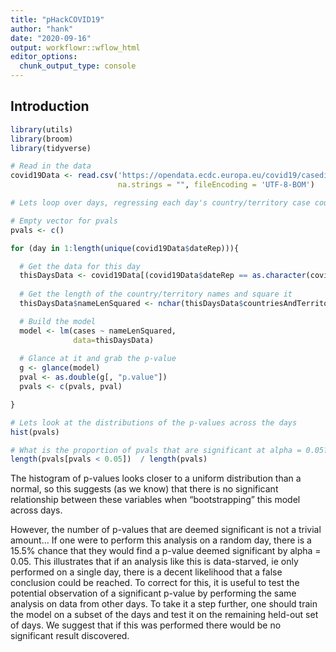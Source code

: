 ```yaml
---
title: "pHackCOVID19"
author: "hank"
date: "2020-09-16"
output: workflowr::wflow_html
editor_options:
  chunk_output_type: console
---
```


## Introduction

```r

library(utils)
library(broom)
library(tidyverse)

# Read in the data
covid19Data <- read.csv('https://opendata.ecdc.europa.eu/covid19/casedistribution/csv', 
                        na.strings = "", fileEncoding = 'UTF-8-BOM')

```

```r

# Lets loop over days, regressing each day's country/territory case count on the square of the number of letters in each country's name :D

# Empty vector for pvals
pvals <- c()

for (day in 1:length(unique(covid19Data$dateRep))){

  # Get the data for this day
  thisDaysData <- covid19Data[(covid19Data$dateRep == as.character(covid19Data$dateRep[day])), ]
  
  # Get the length of the country/territory names and square it
  thisDaysData$nameLenSquared <- nchar(thisDaysData$countriesAndTerritories)^2

  # Build the model
  model <- lm(cases ~ nameLenSquared, 
              data=thisDaysData)
  
  # Glance at it and grab the p-value
  g <- glance(model)
  pval <- as.double(g[, "p.value"])
  pvals <- c(pvals, pval)

}

```

```r

# Lets look at the distributions of the p-values across the days
hist(pvals)

# What is the proportion of pvals that are significant at alpha = 0.05?
length(pvals[pvals < 0.05])  / length(pvals)

```

The histogram of p-values looks closer to a uniform distribution than a normal, so this suggests (as we know) that there is no significant relationship between these variables when "bootstrapping" this model across days.

However, the number of p-values that are deemed significant is not a trivial amount...
If one were to perform this analysis on a random day, there is a 15.5% chance that they would find a p-value deemed significant by alpha = 0.05. This illustrates that if an analysis like this is data-starved, ie only performed on a single day, there is a decent likelihood that a false conclusion could be reached. To correct for this, it is useful to test the potential observation of a significant p-value by performing the same analysis on data from other days. To take it a step further, one should train the model on a subset of the days and test it on the remaining held-out set of days. We suggest that if this was performed there would be no significant result discovered. 



